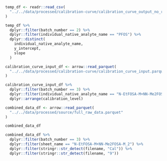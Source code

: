 ```r
temp_df <- readr::read_csv(
  "../../data/processed/calibration-curve/calibration_curve_output_no_recov_filter.csv"
)
```

```r
temp_df %>%
  dplyr::filter(batch_number == 2) %>%
  dplyr::filter(individual_native_analyte_name == "PFOS") %>%
  dplyr::distinct(
    individual_native_analyte_name,
    y_intercept,
    slope
  )
```



```r
calibration_curve_input_df <- arrow::read_parquet(
  "../../data/processed/calibration-curve/calibration_curve_input.parquet"
)
```

```r
calibration_curve_input_df %>%
  dplyr::filter(batch_number == 3) %>%
  dplyr::filter(individual_native_analyte_name == "N-EtFOSA-M+NN-Me2FOSA-M") %>%
  dplyr::arrange(calibration_level)
```

```r
combined_data_df <- arrow::read_parquet(
  "../../data/processed/source/full_raw_data.parquet"
)
```

```r
combined_data_df
```


```r
combined_data_df %>%
  dplyr::filter(batch_number == 3) %>%
  dplyr::filter(sheet_name == "N-EtFOSA-M+NN-Me2FOSA-M_2") %>%
  dplyr::filter(stringr::str_detect(filename, "Cal")) %>%
  dplyr::filter(stringr::str_detect(filename, "9"))
```

```r
```
